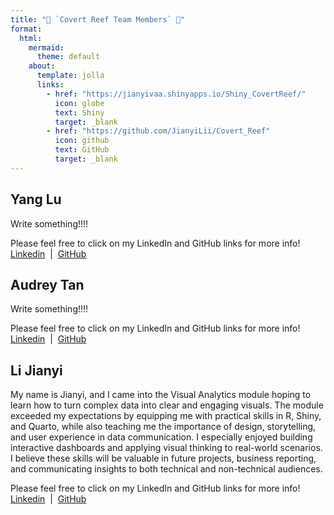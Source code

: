 ```yaml
---
title: "🌊 `Covert Reef Team Members` 🪸"
format: 
  html:
    mermaid: 
      theme: default
    about:
      template: jolla
      links:
        - href: "https://jianyivaa.shinyapps.io/Shiny_CovertReef/"
          icon: globe
          text: Shiny
          target: _blank
        - href: "https://github.com/JianyiLii/Covert_Reef"
          icon: github
          text: GitHub
          target: _blank
---
```


::: panel-tabset
## Yang Lu

Write something!!!!

::: {.callout-note title="Yang Lu"}
Please feel free to click on my LinkedIn and GitHub links for more info! <br> [<i class="fa-brands fa-linkedin"></i> Linkedin]()  \|  [<i class="fa-brands fa-github"></i> GitHub](https://github.com/Roxy-97)
:::

## Audrey Tan

Write something!!!!

::: {.callout-note title="Audrey"}
Please feel free to click on my LinkedIn and GitHub links for more info! <br> [<i class="fa-brands fa-linkedin"></i> Linkedin]()  \|  [<i class="fa-brands fa-github"></i> GitHub](https://github.com/dreytwy)
:::

## Li Jianyi

My name is Jianyi, and I came into the Visual Analytics module hoping to learn how to turn complex data into clear and engaging visuals. The module exceeded my expectations by equipping me with practical skills in R, Shiny, and Quarto, while also teaching me the importance of design, storytelling, and user experience in data communication. I especially enjoyed building interactive dashboards and applying visual thinking to real-world scenarios. I believe these skills will be valuable in future projects, business reporting, and communicating insights to both technical and non-technical audiences.

::: {.callout-note title="Jianyi"}
Please feel free to click on my LinkedIn and GitHub links for more info! <br> [<i class="fa-brands fa-linkedin"></i> Linkedin]()  \|  [<i class="fa-brands fa-github"></i> GitHub](https://github.com/JianyiLii)
:::
:::
